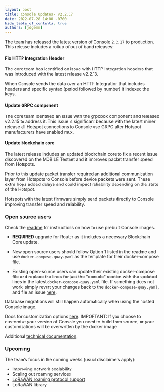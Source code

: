 ```yaml
---
layout: post
title: Console Updates- v2.2.17
date: 2022-07-28 14:00 -0700
hide_table_of_contents: true
authors: [jdgemm]
---
```


The team has released the latest version of Console `2.2.17` to production. This release includes a
rollup of out of band releases:

<!--truncate-->

#### Fix HTTP Integration Header

The core team has identified an issue with HTTP Integration headers that was introduced with the
latest release v2.2.13.

When Console sends the data over an HTTP Integration that includes headers and specific syntax
(period followed by number) it indexed the keys.

#### Update GRPC component

The core team identified an issue with the grpcbox component and released v2.2.15 to address it.
This issue is significant because with the latest miner release all Hotspot connections to Console
use GRPC after Hotspot manufacturers have enabled mux.

#### Update blockchain core

The latest release includes an updated blockchain core to fix a recent issue discovered on the
MOBILE Testnet and it improves packet transfer speed from Hotspots.

Prior to this update packet transfer required an additional communication layer from Hotspots to
Console before device packets were sent. These extra hops added delays and could impact reliability
depending on the state of the Hotspot.

Hotspots with the latest firmware simply send packets directly to Console improving transfer speed
and reliability.

### Open source users

Check the [readme](https://github.com/helium/console) for instructions on how to use prebuilt
Console images.

- **REQUIRED** upgrade for Router as it includes a necessary Blockchain Core update.

- New open source users should follow Option 1 listed in the readme and use
  `docker-compose-quay.yaml` as the template for their docker-compose file.

- Existing open-source users can update their existing docker-compose file and replace the lines for
  just the "console" section with the updated lines in the latest `docker-compose-quay.yaml` file.
  If something does not work, simply revert your changes back to the `docker-compose-quay.yaml`, and
  file an issue [here](https://github.com/helium/console/issues).

Database migrations will still happen automatically when using the hosted Console image.

Docs for customization options
[here](https://docs.helium.com/use-the-network/run-a-network-server/run-console/#customize-console-environment).
IMPORTANT: If you choose to customize your version of Console you need to build from source, or your
customizations will be overwritten by the docker image.

Additional
[technical documentation](https://docs.helium.com/use-the-network/run-a-network-server/run-console/#console-setup).

### Upcoming

The team’s focus in the coming weeks (usual disclaimers apply):

- Improving network scalability
- Scaling out roaming services
- [LoRaWAN roaming protocol support](https://lora-alliance.org/wp-content/uploads/2022/01/TR010-1.0.0-LoRaWAN-Roaming-Hub.pdf)
- LoRaWAN library
